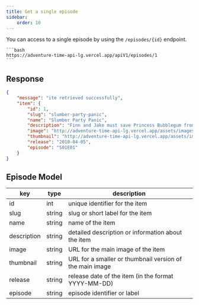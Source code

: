 ```yaml
---
title: Get a single episode
sidebar:
    order: 10
---
```


You can access to a single episode by using the `/episodes/{id}` endpoint.

    ```bash
    https://adventure-time-api-lg.vercel.app/apiV1/episodes/1
    ```
## Response
```json
{
    "message": "ite retrieved successfully",
    "item": {
        "id": 1,
        "slug": "slumber-party-panic",
        "name": "Slumber Party Panic",
        "description": "Finn and Jake must save Princess Bubblegum from an impending zombie attack.",
        "image": "http://adventure-time-api-lg.vercel.app/assets/images/episodes/slumber-party-panic.webp",
        "thumbnail": "http://adventure-time-api-lg.vercel.app/assets/images/episodes/slumber-party-panic-thumbnail.webp",
        "release": "2010-04-05",
        "episode": "S01E01"
    }
}
```
## Episode Model
| key                  | type   | description                                        |
|----------------------|--------|----------------------------------------------------|
| id              | int    | unique identifier for the item                     |
| slug            | string | slug or short label for the item                   |
| name            | string | name of the item                                   |
| description     | string | detailed description or information about the item|
| image           | string | URL for the main image of the item                  |
| thumbnail       | string | URL for a smaller or thumbnail version of the main image |
| release         | string | release date of the item (in the format YYYY-MM-DD) |
| episode         | string | episode identifier or label                        |
